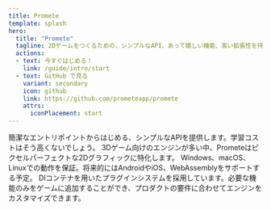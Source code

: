 ```yaml
---
title: Promete
template: splash
hero:
  title: "Promete"
  tagline: 2Dゲームをつくるための、シンプルなAPI、あって嬉しい機能、高い拡張性を持ったゲームエンジン。.NET 8向けにサポート。
  actions:
  - text: 今すぐはじめる！
    link: /guide/intro/start
  - text: GitHub で見る
    variant: secondary
    icon: github
    link: https://github.com/prometeapp/promete
    attrs:
      iconPlacement: start
---
```



<CardGrid>
  <Card title="シンプルなAPI" icon="moon">
    簡潔なエントリポイントからはじめる、シンプルなAPIを提供します。学習コストはそう高くないでしょう。
  </Card>
  <Card title="2D グラフィックに特化" icon="pencil">
    3Dゲーム向けのエンジンが多い中、Prometeはピクセルパーフェクトな2Dグラフィックに特化します。
  </Card>
  <Card title="クロスプラットフォーム" icon="laptop">
    Windows、macOS、Linuxでの動作を保証。将来的にはAndroidやiOS、WebAssemblyをサポートする予定。
  </Card>
  <Card title="拡張性" icon="puzzle">
    DIコンテナを用いたプラグインシステムを採用しています。必要な機能のみをゲームに追加することができ、プロダクトの要件に合わせてエンジンをカスタマイズできます。
  </Card>
</CardGrid>
